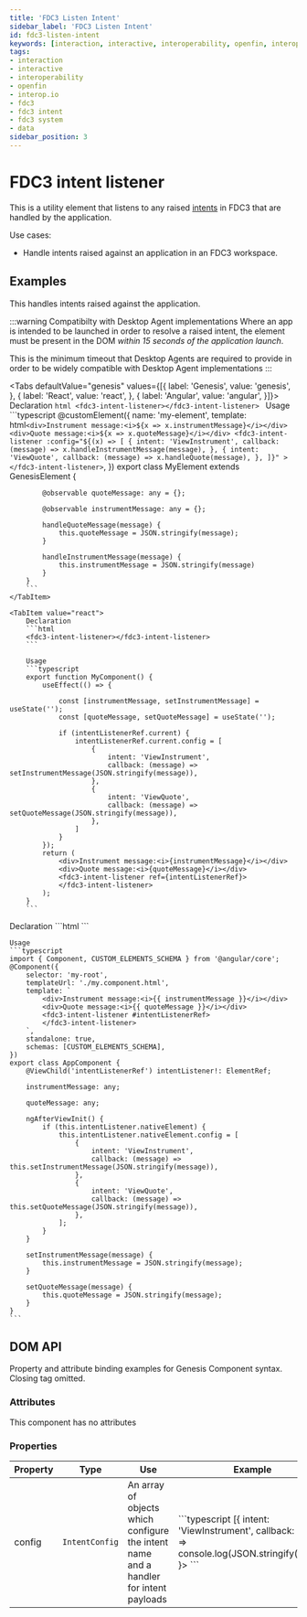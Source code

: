 ---
title: 'FDC3 Listen Intent'
sidebar_label: 'FDC3 Listen Intent'
id: fdc3-listen-intent
keywords: [interaction, interactive, interoperability, openfin, interop.io, fdc3, fdc3 intent, data]
tags:
- interaction
- interactive
- interoperability
- openfin
- interop.io
- fdc3
- fdc3 intent
- fdc3 system
- data
sidebar_position: 3
---



# FDC3 intent listener

This is a utility element that listens to any raised [intents](https://fdc3.finos.org/docs/intents/spec) in FDC3 that are handled by the application.

Use cases:
* Handle intents raised against an application in an FDC3 workspace.

## Examples

This handles intents raised against the application.

:::warning Compatibilty with Desktop Agent implementations
Where an app is intended to be launched in order to resolve a raised intent, the element must be present in the DOM *within 15 seconds of the application launch*.

This is the minimum timeout that Desktop Agents are required to provide in order to be widely compatible with Desktop Agent implementations
:::

<Tabs defaultValue="genesis" values={[{ label: 'Genesis', value: 'genesis', }, { label: 'React', value: 'react', }, { label: 'Angular', value: 'angular', }]}>
    <TabItem value="genesis">
        Declaration
        ```html
        <fdc3-intent-listener></fdc3-intent-listener>
        ```
        Usage
        ```typescript
        @customElement({
        name: 'my-element',
        template: html`
            <div>Instrument message:<i>${x => x.instrumentMessage}</i></div>
            <div>Quote message:<i>${x => x.quoteMessage}</i></div>
            <fdc3-intent-listener
                :config="${(x) => [
                    {
                        intent: 'ViewInstrument',
                        callback: (message) => x.handleInstrumentMessage(message),
                    },
                    {
                        intent: 'ViewQuote',
                        callback: (message) => x.handleQuote(message),
                    },
                ]}"
            >
            </fdc3-intent-listener>
        `,
        })
        export class MyElement extends GenesisElement {

            @observable quoteMessage: any = {};
    
            @observable instrumentMessage: any = {};
    
            handleQuoteMessage(message) {
                this.quoteMessage = JSON.stringify(message);
            }

            handleInstrumentMessage(message) {
                this.instrumentMessage = JSON.stringify(message)
            }
        }
        ```
    </TabItem>

    <TabItem value="react">
        Declaration
        ```html
        <fdc3-intent-listener></fdc3-intent-listener>
        ```

        Usage
        ```typescript
        export function MyComponent() {
            useEffect(() => {

                const [instrumentMessage, setInstrumentMessage] = useState('');
                const [quoteMessage, setQuoteMessage] = useState('');

                if (intentListenerRef.current) {
                    intentListenerRef.current.config = [
                        {
                            intent: 'ViewInstrument',
                            callback: (message) => setInstrumentMessage(JSON.stringify(message)),
                        },
                        {
                            intent: 'ViewQuote',
                            callback: (message) => setQuoteMessage(JSON.stringify(message)),
                        },
                    ]
                }
            });
            return (
                <div>Instrument message:<i>{instrumentMessage}</i></div>
                <div>Quote message:<i>{quoteMessage}</i></div>
                <fdc3-intent-listener ref={intentListenerRef}>
                </fdc3-intent-listener>
            );
        }
        ```
</TabItem>

<TabItem value="angular">
    Declaration
    ```html
    <fdc3-intent-listener></fdc3-intent-listener>
    ```

    Usage
    ```typescript
    import { Component, CUSTOM_ELEMENTS_SCHEMA } from '@angular/core';
    @Component({
        selector: 'my-root',
        templateUrl: './my.component.html',
        template: `
            <div>Instrument message:<i>{{ instrumentMessage }}</i></div>
            <div>Quote message:<i>{{ quoteMessage }}</i></div>
            <fdc3-intent-listener #intentListenerRef>
            </fdc3-intent-listener>
        `,
        standalone: true,
        schemas: [CUSTOM_ELEMENTS_SCHEMA],
    })
    export class AppComponent {
        @ViewChild('intentListenerRef') intentListener!: ElementRef;

        instrumentMessage: any;

        quoteMessage: any;

        ngAfterViewInit() {
            if (this.intentListener.nativeElement) {
                this.intentListener.nativeElement.config = [
                    {
                        intent: 'ViewInstrument',
                        callback: (message) => this.setInstrumentMessage(JSON.stringify(message)),
                    },
                    {
                        intent: 'ViewQuote',
                        callback: (message) => this.setQuoteMessage(JSON.stringify(message)),
                    },
                ];
            }
        }

        setInstrumentMessage(message) {
            this.instrumentMessage = JSON.stringify(message);
        }

        setQuoteMessage(message) {
            this.quoteMessage = JSON.stringify(message);
        }
    }
    ```
</TabItem>
</Tabs>

## DOM API

Property and attribute binding examples for Genesis Component syntax. Closing tag omitted.

### Attributes

This component has no attributes

### Properties

<table>
    <thead>
    <tr>
        <th>Property</th>
        <th>Type</th>
        <th>Use</th>
        <th>Example</th>
    </tr>
    </thead>
    <tbody>
    <tr>
        <td>config</td>
        <td><code>IntentConfig</code></td> <!-- TODO link API docs -->
        <td>An array of objects which configure the intent name and a handler for intent payloads</td>
        <td>
            ```typescript
            <fdc3-intent-listener :config=${() =>
                [{ intent: 'ViewInstrument', callback: (msg) => console.log(JSON.stringify(msg)}]
            }>
            ```
        </td>
    </tr>
    </tbody>
</table>
